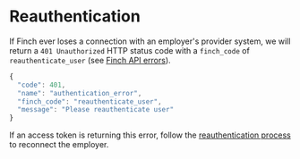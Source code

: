 # Reauthentication

If Finch ever loses a connection with an employer's provider system, we will return a `401 Unauthorized` HTTP status code with a `finch_code` of `reauthenticate_user` (see [Finch API errors](https://developer.tryfinch.com/docs/reference/Errors/Error-Types)). 

```js
{
  "code": 401,
  "name": "authentication_error",
  "finch_code": "reauthenticate_user",
  "message": "Please reauthenticate user"
}
```

If an access token is returning this error, follow the [reauthentication process](/docs/Implementation-Guide/Optimize/Mitigate-Errors#reauthentication-errors) to reconnect the employer.